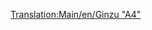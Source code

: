 [[Translation:Main/en/Ginzu "A4"]]{{en/-}}{{Template:Züge/De
|Name=Ginzu "A4"
|Image=[[File:en/Ginzua4.png]]
|Kosten=£22,265 ($44.530)
|Geschwindigkeit=128 km/h (80 mph)
|Gewicht=162 t
|Leistung=1,217 PS (895 kW)
|Betriebskosten=£2,296 ($4.592)
|Entwurf=1935
|Betriebsdauer=20
|Platz=k.A.
|Beschreibung=Die am häufigsten verwendete Dampflok, bis Dieselloks zur Verfügung stehen. Die Ginzu steht zu Begin des Spiels im Katalog (wenn Sie um 1945 beginnen) und ist die schnellste bis Dato zu Verfügung stehende Dampflok. Später kann man dann die [[Main/de/SH "8P"|SH "8P"]] kaufen.
|Reales-Leben=Dies ist eine umbenannte Version der [[http://de.wikipedia.org/wiki/LNER-Klasse_A4 British Gresley A4]] Lokomotive. Eine britische Gresley A4 Lokomotive mit dem Namen "Mallard". Sie ist der Träger des Weltrekords der schnellsten Dampflokomotive mit 126 mph (201,2 km/h)
}}
